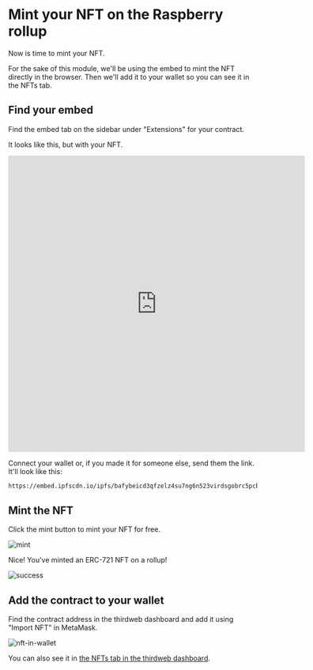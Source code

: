 # Mint your NFT on the Raspberry rollup

Now is time to mint your NFT.

For the sake of this module, we'll be using the embed to mint the NFT directly in the browser. Then we'll add it to your wallet so you can see it in the NFTs tab.

## Find your embed

Find the embed tab on the sidebar under "Extensions" for your contract.

It looks like this, but with your NFT.

<iframe
    src="https://embed.ipfscdn.io/ipfs/bafybeicd3qfzelz4su7ng6n523virdsgobrc5pcbarhwqv3dj3drh645pi/?contract=0x4b7585d88a9ac587D7DCa93b842Fa987704f0fe0&chain=%7B%22name%22%3A%22OP+Celestia+Rasberry%22%2C%22chain%22%3A%22ETH%22%2C%22rpc%22%3A%5B%22https%3A%2F%2F123420111.rpc.thirdweb.com%2F%24%7BTHIRDWEB_API_KEY%7D%22%5D%2C%22nativeCurrency%22%3A%7B%22name%22%3A%22Ether%22%2C%22symbol%22%3A%22ETH%22%2C%22decimals%22%3A18%7D%2C%22shortName%22%3A%22opcelestia-rasberry%22%2C%22chainId%22%3A123420111%2C%22testnet%22%3Atrue%2C%22slug%22%3A%22op-celestia-rasberry%22%2C%22icon%22%3A%7B%22url%22%3A%22ipfs%3A%2F%2FQmQXw4QEDR4AbUwX9scH7aGhiSDhQRxu6LCQoUkgsYgGyK%2FGelato%2520brand%2520mark.png%22%2C%22width%22%3A300%2C%22height%22%3A300%2C%22format%22%3A%22png%22%7D%7D&clientId=b83e81cb25ecbd32cae52ca92aa73bfb&theme=dark&primaryColor=purple"
    width="600px"
    height="600px"
    frameborder="0"
></iframe>

Connect your wallet or, if you made it for someone else, send them the link. It'll look like this:

```markdown
https://embed.ipfscdn.io/ipfs/bafybeicd3qfzelz4su7ng6n523virdsgobrc5pcbarhwqv3dj3drh645pi/?contract=0x4b7585d88a9ac587D7DCa93b842Fa987704f0fe0&chain=%7B%22name%22%3A%22OP+Celestia+Rasberry%22%2C%22chain%22%3A%22ETH%22%2C%22rpc%22%3A%5B%22https%3A%2F%2F123420111.rpc.thirdweb.com%2F%24%7BTHIRDWEB_API_KEY%7D%22%5D%2C%22nativeCurrency%22%3A%7B%22name%22%3A%22Ether%22%2C%22symbol%22%3A%22ETH%22%2C%22decimals%22%3A18%7D%2C%22shortName%22%3A%22opcelestia-rasberry%22%2C%22chainId%22%3A123420111%2C%22testnet%22%3Atrue%2C%22slug%22%3A%22op-celestia-rasberry%22%2C%22icon%22%3A%7B%22url%22%3A%22ipfs%3A%2F%2FQmQXw4QEDR4AbUwX9scH7aGhiSDhQRxu6LCQoUkgsYgGyK%2FGelato%2520brand%2520mark.png%22%2C%22width%22%3A300%2C%22height%22%3A300%2C%22format%22%3A%22png%22%7D%7D&clientId=b83e81cb25ecbd32cae52ca92aa73bfb&theme=dark&primaryColor=purple
```

## Mint the NFT

Click the mint button to mint your NFT for free.

![mint](module_1/mint.png)

Nice! You've minted an ERC-721 NFT on a rollup!

![success](module_1/success.png)

## Add the contract to your wallet

Find the contract address in the thirdweb dashboard and add it using "Import NFT" in MetaMask.

![nft-in-wallet](module_1/nft-in-wallet.png)

You can also see it in [the NFTs tab in the thirdweb dashboard](https://thirdweb.com/op-celestia-rasberry/0x4b7585d88a9ac587D7DCa93b842Fa987704f0fe0/nfts/0).
